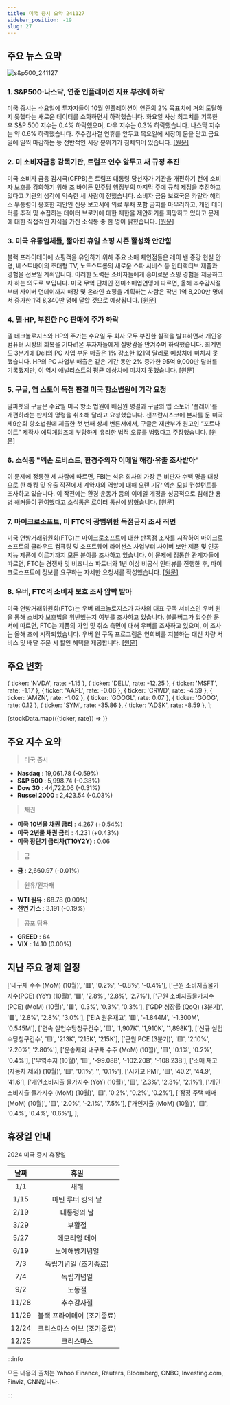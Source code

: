```yaml
---
title: 미국 증시 요약 241127
sidebar_position: -19
slug: 27
---
```


## 주요 뉴스 요약

![s&p500_241127](/map/241127.png)

### 1. **S&P500·나스닥, 연준 인플레이션 지표 부진에 하락**

미국 증시는 수요일에 투자자들이 10월 인플레이션이 연준의 2% 목표치에 거의 도달하지 못했다는 새로운 데이터를 소화하면서 하락했습니다. 화요일 사상 최고치를 기록한 후 S&P 500 지수는 0.4% 하락했으며, 다우 지수는 0.3% 하락했습니다. 나스닥 지수는 약 0.6% 하락했습니다. 추수감사절 연휴를 앞두고 목요일에 시장이 문을 닫고 금요일에 일찍 마감하는 등 전반적인 시장 분위기가 침체되어 있습니다. [[원문]](https://finance.yahoo.com/news/live/stock-market-today-sp-500-nasdaq-slide-after-key-fed-inflation-gauge-shows-faltering-progress-151858913.html)

### 2. **미 소비자금융 감독기관, 트럼프 인수 앞두고 새 규정 추진**

미국 소비자 금융 감시국(CFPB)은 트럼프 대통령 당선자가 기관을 개편하기 전에 소비자 보호를 강화하기 위해 조 바이든 민주당 행정부의 마지막 주에 규칙 제정을 추진하고 있다고 기관의 생각에 익숙한 세 사람이 전했습니다. 소비자 금융 보호국은 카말라 해리스 부통령이 옹호한 제안인 신용 보고서에 의료 부채 포함 금지를 마무리하고, 개인 데이터를 추적 및 수집하는 데이터 브로커에 대한 제한을 제안하기를 희망하고 있다고 문제에 대한 직접적인 지식을 가진 소식통 중 한 명이 밝혔습니다. [[원문]](https://www.reuters.com/markets/us/us-consumer-finance-watchdog-moves-new-rules-ahead-trump-takeover-2024-11-27/)

### 3. **미국 유통업체들, 짧아진 휴일 쇼핑 시즌 활성화 안간힘**

블랙 프라이데이에 쇼핑객을 유인하기 위해 주요 소매 체인점들은 레이 밴 증강 현실 안경, 베스트바이의 초대형 TV, 노드스트롬의 새로운 스파 서비스 등 인터랙티브 제품과 경험을 선보일 계획입니다. 이러한 노력은 소비자들에게 흥미로운 쇼핑 경험을 제공하고자 하는 의도로 보입니다. 미국 무역 단체인 전미소매업연맹에 따르면, 올해 추수감사절부터 사이버 먼데이까지 매장 및 온라인 쇼핑을 계획하는 사람은 작년 1억 8,200만 명에서 증가한 1억 8,340만 명에 달할 것으로 예상됩니다. [[원문]](https://www.reuters.com/business/retail-consumer/us-retailers-attempt-stir-excitement-during-shorter-holiday-shopping-season-2024-11-27/)

### 4. **델·HP, 부진한 PC 판매에 주가 하락**

델 테크놀로지스와 HP의 주가는 수요일 두 회사 모두 부진한 실적을 발표하면서 개인용 컴퓨터 시장의 회복을 기다려온 투자자들에게 실망감을 안겨주며 하락했습니다. 회계연도 3분기에 Dell의 PC 사업 부문 매출은 1% 감소한 121억 달러로 예상치에 미치지 못했습니다. HP의 PC 사업부 매출은 같은 기간 동안 2% 증가한 95억 9,000만 달러를 기록했지만, 이 역시 애널리스트의 평균 예상치에 미치지 못했습니다. [[원문]](https://finance.yahoo.com/news/dell-reports-sales-miss-estimates-210925855.html)

### 5. **구글, 앱 스토어 독점 판결 미국 항소법원에 기각 요청**

알파벳의 구글은 수요일 미국 항소 법원에 배심원 평결과 구글의 앱 스토어 '플레이'를 개편하라는 판사의 명령을 취소해 달라고 요청했습니다. 샌프란시스코에 본사를 둔 미국 제9순회 항소법원에 제출한 첫 번째 상세 변론서에서, 구글은 재판부가 원고인 “포트나이트” 제작사 에픽게임즈에 부당하게 유리한 법적 오류를 범했다고 주장했습니다. [[원문]](https://www.reuters.com/legal/google-asks-us-appeals-court-reject-app-store-monopoly-verdict-2024-11-27/)

### 6. **소식통 "엑손 로비스트, 환경주의자 이메일 해킹·유출 조사받아"**

이 문제에 정통한 세 사람에 따르면, FBI는 석유 회사의 가장 큰 비판자 수백 명을 대상으로 한 해킹 및 유출 작전에서 계약자의 역할에 대해 오랜 기간 엑손 모빌 컨설턴트를 조사하고 있습니다. 이 작전에는 환경 운동가 등의 이메일 계정을 성공적으로 침해한 용병 해커들이 관여했다고 소식통은 로이터 통신에 밝혔습니다. [[원문]](https://www.reuters.com/business/energy/exxon-lobbyist-investigated-over-hack-and-leak-environmentalist-emails-sources-2024-11-27/)

### 7. **마이크로소프트, 미 FTC의 광범위한 독점금지 조사 직면**

미국 연방거래위원회(FTC)는 마이크로소프트에 대한 반독점 조사를 시작하여 마이크로소프트의 클라우드 컴퓨팅 및 소프트웨어 라이선스 사업부터 사이버 보안 제품 및 인공지능 제품에 이르기까지 모든 분야를 조사하고 있습니다. 이 문제에 정통한 관계자들에 따르면, FTC는 경쟁사 및 비즈니스 파트너와 1년 이상 비공식 인터뷰를 진행한 후, 마이크로소프트에 정보를 요구하는 자세한 요청서를 작성했습니다. [[원문]](https://www.bloomberg.com/news/articles/2024-11-27/us-antitrust-watchdog-launches-broad-microsoft-investigation?srnd=homepage-asia)

### 8. **우버, FTC의 소비자 보호 조사 압박 받아**

미국 연방거래위원회(FTC)는 우버 테크놀로지스가 자사의 대표 구독 서비스인 우버 원을 통해 소비자 보호법을 위반했는지 여부를 조사하고 있습니다. 블룸버그가 입수한 문서에 따르면, FTC는 제품의 가입 및 취소 측면에 대해 우버를 조사하고 있으며, 이 조사는 올해 초에 시작되었습니다. 우버 원 구독 프로그램은 연회비를 지불하는 대신 차량 서비스 및 배달 주문 시 할인 혜택을 제공합니다. [[원문]](https://www.bloomberg.com/news/articles/2024-11-27/uber-faces-ftc-consumer-protection-probe-over-subscription-plans)

## 주요 변화

  { ticker: 'NVDA', rate: -1.15 },
  { ticker: 'DELL', rate: -12.25 },
  { ticker: 'MSFT', rate: -1.17 },
  { ticker: 'AAPL', rate: -0.06 },
  { ticker: 'CRWD', rate: -4.59 },
  { ticker: 'AMZN', rate: -1.02 },
  { ticker: 'GOOGL', rate: 0.07 },
  { ticker: 'GOOG', rate: 0.12 },
  { ticker: 'SYM', rate: -35.86 },
  { ticker: 'ADSK', rate: -8.59 },
];

{stockData.map(({ticker, rate}) => <StockCardMini key={ticker} ticker={ticker} rate={rate}></StockCardMini>)}

## 주요 지수 요약

> 미국 증시

- **Nasdaq** : 19,061.78 (-0.59%)
- **S&P 500** : 5,998.74 (-0.38%)
- **Dow 30** : 44,722.06 (-0.31%)
- **Russel 2000** : 2,423.54 (-0.03%)

> 채권

- **미국 10년물 채권 금리** : 4.267 (+0.54%)
- **미국 2년물 채권 금리** : 4.231 (+0.43%)
- **미국 장단기 금리차(T10Y2Y)** : 0.06

> 금

- **금** : 2,660.97 (-0.01%)

> 원유/원자재

- **WTI 원유** : 68.78 (0.00%)
- **천연 가스** : 3.191 (-0.19%)

> 공포 탐욕

- **GREED** : 64
- **VIX** : 14.10 (0.00%)

## 지난 주요 경제 일정

  ['내구재 수주 (MoM) (10월)', '🟥', '0.2%', '-0.8%', '-0.4%'],
  ['근원 소비지출물가지수(PCE) (YoY) (10월)', '🟥', '2.8%', '2.8%', '2.7%'],
  ['근원 소비지출물가지수(PCE) (MoM) (10월)', '🟥', '0.3%', '0.3%', '0.3%'],
  ['GDP 성장률 (QoQ) (3분기)', '🟥', '2.8%', '2.8%', '3.0%'],
  ['EIA 원유재고', '🟥', '-1.844M', '-1.300M', '0.545M'],
  ['연속 실업수당청구건수', '🟨', '1,907K', '1,910K', '1,898K'],
  ['신규 실업수당청구건수', '🟨', '213K', '215K', '215K'],
  ['근원 PCE (3분기)', '🟨', '2.10%', '2.20%', '2.80%'],
  ['운송제외 내구재 수주 (MoM) (10월)', '🟨', '0.1%', '0.2%', '0.4%'],
  ['무역수지 (10월)', '🟨', '-99.08B', '-102.20B', '-108.23B'],
  ['소매 재고(자동차 제외) (10월)', '🟨', '0.1%', '', '0.1%'],
  ['시카고 PMI', '🟨', '40.2', '44.9', '41.6'],
  ['개인소비지출 물가지수 (YoY) (10월)', '🟨', '2.3%', '2.3%', '2.1%'],
  ['개인소비지출 물가지수 (MoM) (10월)', '🟨', '0.2%', '0.2%', '0.2%'],
  ['잠정 주택 매매 (MoM) (10월)', '🟨', '2.0%', '-2.1%', '7.5%'],
  ['개인지출 (MoM) (10월)', '🟨', '0.4%', '0.4%', '0.6%'],
];

<EconomicCalendar data={eventsData} />

## 휴장일 안내

2024 미국 증시 휴장일

| 날짜  |            휴일            |
| :---: | :------------------------: |
|  1/1  |            새해            |
| 1/15  |     마틴 루터 킹의 날      |
| 2/19  |        대통령의 날         |
| 3/29  |           부활절           |
| 5/27  |       메모리얼 데이        |
| 6/19  |       노예해방기념일       |
|  7/3  |   독립기념일 (조기종료)    |
|  7/4  |         독립기념일         |
|  9/2  |           노동절           |
| 11/28 |         추수감사절         |
| 11/29 | 블랙 프라이데이 (조기종료) |
| 12/24 | 크리스마스 이브 (조기종료) |
| 12/25 |         크리스마스         |

:::info

모든 내용의 출처는 Yahoo Finance, Reuters, Bloomberg, CNBC, Investing.com, Finviz, CNN입니다.

:::

